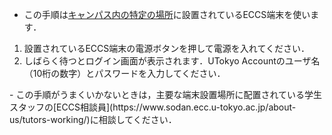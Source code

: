 
- この手順は[キャンパス内の特定の場所](https://www.ecc.u-tokyo.ac.jp/announcement/2020/10/02_3224.html)に設置されているECCS端末を使います．

1. 設置されているECCS端末の電源ボタンを押して電源を入れてください．
2. しばらく待つとログイン画面が表示されます．UTokyo Accountのユーザ名（10桁の数字）とパスワードを入力してください．

<If cond={props.support}>
- この手順がうまくいかないときは，主要な端末設置場所に配置されている学生スタッフの[ECCS相談員](https://www.sodan.ecc.u-tokyo.ac.jp/about-us/tutors-working/)に相談してください．
</If>
